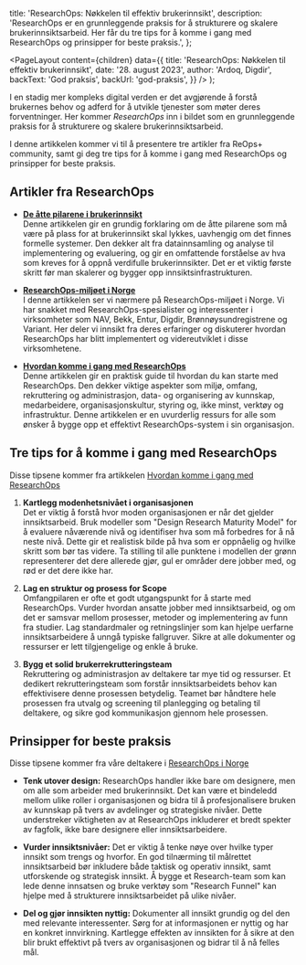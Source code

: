 
  title: 'ResearchOps: Nøkkelen til effektiv brukerinnsikt',
  description:
    'ResearchOps er en grunnleggende praksis for å strukturere og skalere brukerinnsiktsarbeid. Her får du tre tips for å komme i gang med ResearchOps og prinsipper for beste praksis.',
};

  <PageLayout
    content={children}
    data={{
      title: 'ResearchOps: Nøkkelen til effektiv brukerinnsikt',
      date: '28. august 2023',
      author: 'Ardoq, Digdir',
      backText: 'God praksis',
      backUrl: 'god-praksis',
    }}
  />
);

I en stadig mer kompleks digital verden er det avgjørende å forstå brukernes behov og adferd for å utvikle tjenester som møter deres forventninger. Her kommer _ResearchOps_ inn i bildet som en grunnleggende praksis for å strukturere og skalere brukerinnsiktsarbeid. 

I denne artikkelen kommer vi til å presentere tre artikler fra ReOps+ community, samt gi deg tre tips for å komme i gang med ResearchOps og prinsipper for beste praksis.

## Artikler fra ResearchOps

- [**De åtte pilarene i brukerinnsikt**](https://uxnorge.no/researchops-de-atte-pilarene-i-brukerinnsikt/) \
Denne artikkelen gir en grundig forklaring om de åtte pilarene som må være på plass for at brukerinnsikt skal lykkes, uavhengig om det finnes formelle systemer. Den dekker alt fra datainnsamling og analyse til implementering og evaluering, og gir en omfattende forståelse av hva som kreves for å oppnå verdifulle brukerinnsikter. Det er et viktig første skritt før man skalerer og bygger opp innsiktsinfrastrukturen.

- [**ResearchOps-miljøet i Norge**](https://uxnorge.no/researchops-i-norske-virksomheter/) \
I denne artikkelen ser vi nærmere på ResearchOps-miljøet i Norge. Vi har snakket med ResearchOps-spesialister og interessenter i virksomheter som NAV, Bekk, Entur, Digdir, Brønnøysundregistrene og Variant. Her deler vi innsikt fra deres erfaringer og diskuterer hvordan ResearchOps har blitt implementert og videreutviklet i disse virksomhetene.

- [**Hvordan komme i gang med ResearchOps**](https://uxnorge.no/kom-i-gang-med-researchops/) \
Denne artikkelen gir en praktisk guide til hvordan du kan starte med ResearchOps. Den dekker viktige aspekter som miljø, omfang, rekruttering og administrasjon, data- og organisering av kunnskap, medarbeidere, organisasjonskultur, styring og, ikke minst, verktøy og infrastruktur. Denne artikkelen er en uvurderlig ressurs for alle som ønsker å bygge opp et effektivt ResearchOps-system i sin organisasjon.

## Tre tips for å komme i gang med ResearchOps
Disse tipsene kommer fra artikkelen [Hvordan komme i gang med ResearchOps](https://uxnorge.no/kom-i-gang-med-researchops/)

1. **Kartlegg modenhetsnivået i organisasjonen** \
Det er viktig å forstå hvor moden organisasjonen er når det gjelder innsiktsarbeid. Bruk modeller som "Design Research Maturity Model" for å evaluere nåværende nivå og identifiser hva som må forbedres for å nå neste nivå. Dette gir et realistisk bilde på hva som er oppnåelig og hvilke skritt som bør tas videre. Ta stilling til alle punktene i modellen der grønn representerer det dere allerede gjør, gul er områder dere jobber med, og rød er det dere ikke har.

2. **Lag en struktur og prosess for Scope** \
Omfangpilaren er ofte et godt utgangspunkt for å starte med ResearchOps. Vurder hvordan ansatte jobber med innsiktsarbeid, og om det er samsvar mellom prosesser, metoder og implementering av funn fra studier. Lag standardmaler og retningslinjer som kan hjelpe uerfarne innsiktsarbeidere å unngå typiske fallgruver. Sikre at alle dokumenter og ressurser er lett tilgjengelige og enkle å bruke.

3. **Bygg et solid brukerrekrutteringsteam** \
Rekruttering og administrasjon av deltakere tar mye tid og ressurser. Et dedikert rekrutteringsteam som forstår innsiktsarbeidets behov kan effektivisere denne prosessen betydelig. Teamet bør håndtere hele prosessen fra utvalg og screening til planlegging og betaling til deltakere, og sikre god kommunikasjon gjennom hele prosessen.

## Prinsipper for beste praksis
Disse tipsene kommer fra våre deltakere i [ResearchOps i Norge](https://uxnorge.no/researchops-i-norske-virksomheter/)

- **Tenk utover design:** ResearchOps handler ikke bare om designere, men om alle som arbeider med brukerinnsikt. Det kan være et bindeledd mellom ulike roller i organisasjonen og bidra til å profesjonalisere bruken av kunnskap på tvers av avdelinger og strategiske nivåer. Dette understreker viktigheten av at ResearchOps inkluderer et bredt spekter av fagfolk, ikke bare designere eller innsiktsarbeidere.

- **Vurder innsiktsnivåer:** Det er viktig å tenke nøye over hvilke typer innsikt som trengs og hvorfor. En god tilnærming til målrettet innsiktsarbeid bør inkludere både taktisk og operativ innsikt, samt utforskende og strategisk innsikt. Å bygge et Research-team som kan lede denne innsatsen og bruke verktøy som "Research Funnel" kan hjelpe med å strukturere innsiktsarbeidet på ulike nivåer.

- **Del og gjør innsikten nyttig:** Dokumenter all innsikt grundig og del den med relevante interessenter. Sørg for at informasjonen er nyttig og har en konkret innvirkning. Kartlegge effekten av innsikten for å sikre at den blir brukt effektivt på tvers av organisasjonen og bidrar til å nå felles mål.



